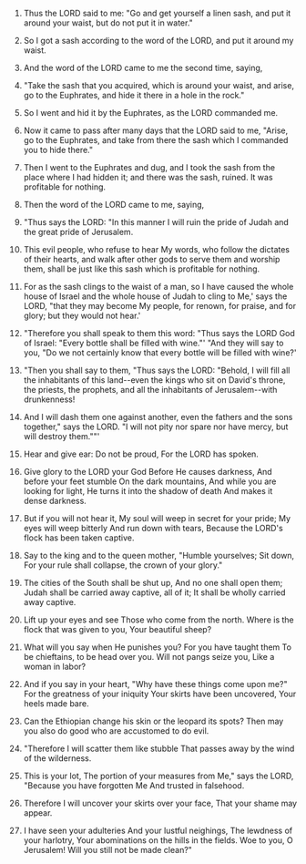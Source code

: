 
1. Thus the LORD said to me: "Go and get yourself a linen sash, and put it around your waist, but do not put it in water."

2. So I got a sash according to the word of the LORD, and put it around my waist.

3. And the word of the LORD came to me the second time, saying,

4. "Take the sash that you acquired, which is around your waist, and arise, go to the Euphrates, and hide it there in a hole in the rock."

5. So I went and hid it by the Euphrates, as the LORD commanded me.

6. Now it came to pass after many days that the LORD said to me, "Arise, go to the Euphrates, and take from there the sash which I commanded you to hide there."

7. Then I went to the Euphrates and dug, and I took the sash from the place where I had hidden it; and there was the sash, ruined. It was profitable for nothing.

8. Then the word of the LORD came to me, saying,

9. "Thus says the LORD: "In this manner I will ruin the pride of Judah and the great pride of Jerusalem.

10. This evil people, who refuse to hear My words, who follow the dictates of their hearts, and walk after other gods to serve them and worship them, shall be just like this sash which is profitable for nothing.

11. For as the sash clings to the waist of a man, so I have caused the whole house of Israel and the whole house of Judah to cling to Me,' says the LORD, "that they may become My people, for renown, for praise, and for glory; but they would not hear.'

12. "Therefore you shall speak to them this word: "Thus says the LORD God of Israel: "Every bottle shall be filled with wine."' "And they will say to you, "Do we not certainly know that every bottle will be filled with wine?'

13. "Then you shall say to them, "Thus says the LORD: "Behold, I will fill all the inhabitants of this land--even the kings who sit on David's throne, the priests, the prophets, and all the inhabitants of Jerusalem--with drunkenness!

14. And I will dash them one against another, even the fathers and the sons together," says the LORD. "I will not pity nor spare nor have mercy, but will destroy them.""'

15. Hear and give ear: Do not be proud, For the LORD has spoken.

16. Give glory to the LORD your God Before He causes darkness, And before your feet stumble On the dark mountains, And while you are looking for light, He turns it into the shadow of death And makes it dense darkness.

17. But if you will not hear it, My soul will weep in secret for your pride; My eyes will weep bitterly And run down with tears, Because the LORD's flock has been taken captive.

18. Say to the king and to the queen mother, "Humble yourselves; Sit down, For your rule shall collapse, the crown of your glory."

19. The cities of the South shall be shut up, And no one shall open them; Judah shall be carried away captive, all of it; It shall be wholly carried away captive.

20. Lift up your eyes and see Those who come from the north. Where is the flock that was given to you, Your beautiful sheep?

21. What will you say when He punishes you? For you have taught them To be chieftains, to be head over you. Will not pangs seize you, Like a woman in labor?

22. And if you say in your heart, "Why have these things come upon me?" For the greatness of your iniquity Your skirts have been uncovered, Your heels made bare.

23. Can the Ethiopian change his skin or the leopard its spots? Then may you also do good who are accustomed to do evil.

24. "Therefore I will scatter them like stubble That passes away by the wind of the wilderness.

25. This is your lot, The portion of your measures from Me," says the LORD, "Because you have forgotten Me And trusted in falsehood.

26. Therefore I will uncover your skirts over your face, That your shame may appear.

27. I have seen your adulteries And your lustful neighings, The lewdness of your harlotry, Your abominations on the hills in the fields. Woe to you, O Jerusalem! Will you still not be made clean?"


